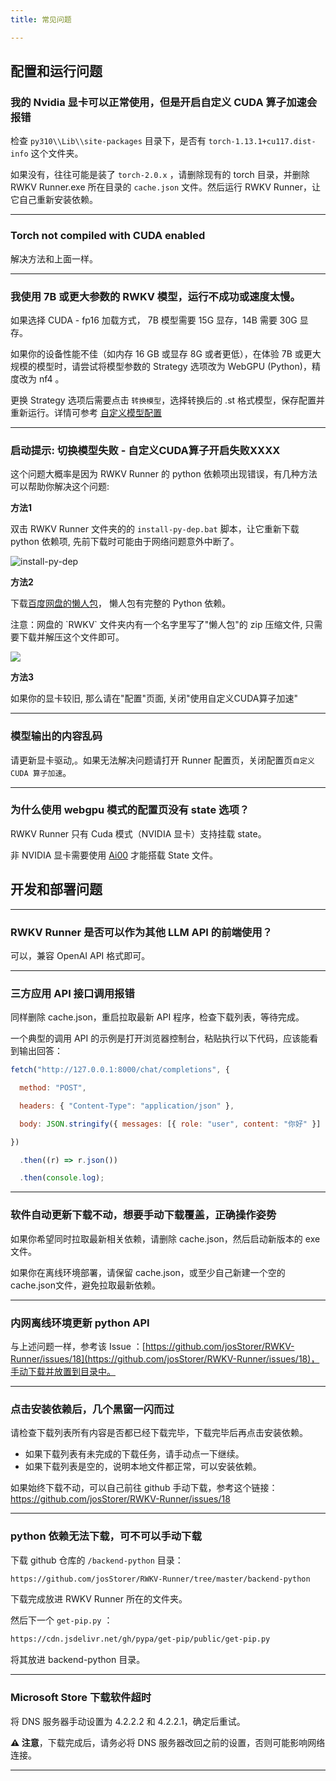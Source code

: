 ```yaml
---
title: 常见问题

---
```


## 配置和运行问题

### 我的 Nvidia 显卡可以正常使用，但是开启自定义 CUDA 算子加速会报错

检查 `py310\\Lib\\site-packages` 目录下，是否有 `torch-1.13.1+cu117.dist-info` 这个文件夹。

如果没有，往往可能是装了 `torch-2.0.x` ，请删除现有的 torch 目录，并删除 RWKV Runner.exe 所在目录的 `cache.json` 文件。然后运行 RWKV Runner，让它自己重新安装依赖。

---
### Torch not compiled with CUDA enabled

解决方法和上面一样。

---
### 我使用 7B 或更大参数的 RWKV 模型，运行不成功或速度太慢。

如果选择 CUDA - fp16 加载方式， 7B 模型需要 15G 显存，14B 需要 30G 显存。

如果你的设备性能不佳（如内存 16 GB 或显存 8G 或者更低），在体验 7B 或更大规模的模型时，请尝试将模型参数的 Strategy 选项改为 WebGPU (Python)，精度改为 nf4 。

更换 Strategy 选项后需要点击 `转换模型`，选择转换后的 .st 格式模型，保存配置并重新运行。详情可参考 [自定义模型配置](./Advanced-Usage#%E8%87%AA%E5%AE%9A%E4%B9%89%E6%A8%A1%E5%9E%8B%E9%85%8D%E7%BD%AE%E7%A4%BA%E4%BE%8B)

---

### 启动提示: 切换模型失败 - 自定义CUDA算子开启失败XXXX

这个问题大概率是因为 RWKV Runner 的 python 依赖项出现错误，有几种方法可以帮助你解决这个问题: 

**方法1**

双击 RWKV Runner 文件夹的的 `install-py-dep.bat` 脚本，让它重新下载 python 依赖项, 先前下载时可能由于网络问题意外中断了。

![install-py-dep](./imgs/install-py-dep.jpg)

**方法2**

下载[百度网盘的懒人包](https://pan.baidu.com/s/1zdzZ_a0uM3gDqi6pXIZVAA?pwd=1111)， 懒人包有完整的 Python 依赖。 

<CallOut type="warning" >
注意：网盘的 `RWKV` 文件夹内有一个名字里写了"懒人包"的 zip 压缩文件, 只需要下载并解压这个文件即可。
</CallOut>

![](./imgs/download-lazy.gif)

**方法3**

如果你的显卡较旧, 那么请在"配置"页面, 关闭"使用自定义CUDA算子加速"

---
### 模型输出的内容乱码

请更新显卡驱动,。如果无法解决问题请打开 Runner 配置页，关闭配置页`自定义 CUDA 算子加速`。

---
### 为什么使用 webgpu 模式的配置页没有 state 选项？

RWKV Runner 只有 Cuda 模式（NVIDIA 显卡）支持挂载 state。

非 NVIDIA 显卡需要使用 [Ai00](../ai00/Introduction) 才能搭载 State 文件。

## 开发和部署问题

---

###  RWKV Runner 是否可以作为其他 LLM API 的前端使用？

可以，兼容 OpenAI API 格式即可。

---

### 三方应用 API 接口调用报错

同样删除 cache.json，重启拉取最新 API 程序，检查下载列表，等待完成。

一个典型的调用 API 的示例是打开浏览器控制台，粘贴执行以下代码，应该能看到输出回答：
``` js copy
fetch("http://127.0.0.1:8000/chat/completions", {

  method: "POST",

  headers: { "Content-Type": "application/json" },

  body: JSON.stringify({ messages: [{ role: "user", content: "你好" }] }),

})

  .then((r) => r.json())

  .then(console.log);
```
---

### 软件自动更新下载不动，想要手动下载覆盖，正确操作姿势

如果你希望同时拉取最新相关依赖，请删除 cache.json，然后启动新版本的 exe 文件。

如果你在离线环境部署，请保留 cache.json，或至少自己新建一个空的 cache.json文件，避免拉取最新依赖。

---

### 内网离线环境更新 python API

与上述问题一样，参考该 Issue ：[https://github.com/josStorer/RWKV-Runner/issues/18](https://github.com/josStorer/RWKV-Runner/issues/18)，手动下载并放置到目录中。

---

### 点击安装依赖后，几个黑窗一闪而过

请检查下载列表所有内容是否都已经下载完毕，下载完毕后再点击安装依赖。

- 如果下载列表有未完成的下载任务，请手动点一下继续。
- 如果下载列表是空的，说明本地文件都正常，可以安装依赖。

如果始终下载不动，可以自己前往 github 手动下载，参考这个链接：https://github.com/josStorer/RWKV-Runner/issues/18

---

### python 依赖无法下载，可不可以手动下载

下载 github 仓库的 `/backend-python` 目录：
``` bash copy
https://github.com/josStorer/RWKV-Runner/tree/master/backend-python
```
下载完成放进 RWKV Runner 所在的文件夹。

然后下一个 `get-pip.py`  ：
``` bash copy
https://cdn.jsdelivr.net/gh/pypa/get-pip/public/get-pip.py
```

将其放进 backend-python 目录。

---

### Microsoft Store 下载软件超时

将 DNS 服务器手动设置为 4.2.2.2 和 4.2.2.1，确定后重试。

**⚠️ 注意**，下载完成后，请务必将 DNS 服务器改回之前的设置，否则可能影响网络连接。

---

